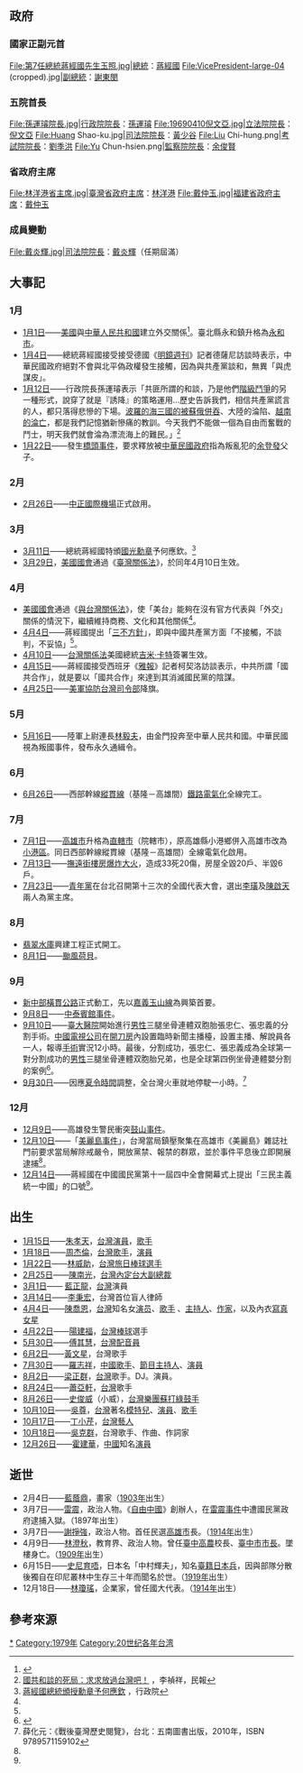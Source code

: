 {{TaiwanYearTOC|1979}}
{{C21YearInTopic|1979年}}

==政府==
===國家正副元首===
<gallery>
File:第7任總統蔣經國先生玉照.jpg|[[中華民國總統|總統]]：[[蔣經國|蔣經國]]
File:VicePresident-large-04 (cropped).jpg|[[中華民國副總統|副總統]]：[[謝東閔_(台灣)|謝東閔]]
</gallery>

===五院首長===
<gallery>
File:孫運璿院長.jpg|[[行政院院長|行政院院長]]：[[孫運璿|孫運璿]]
File:19690410倪文亞.jpg|[[立法院院長|立法院院長]]：[[倪文亞|倪文亞]]
File:Huang Shao-ku.jpg|[[司法院院長|司法院院長]]：[[黃少谷_(政治人物)|黃少谷]]
File:Liu Chi-hung.png|[[考試院院長|考試院院長]]：[[劉季洪|劉季洪]]
File:Yu Chun-hsien.png|[[監察院院長|監察院院長]]：[[余俊賢|余俊賢]]
</gallery>

===省政府主席===
<gallery>
File:林洋港省主席.jpg|[[臺灣省政府主席|臺灣省政府主席]]：[[林洋港|林洋港]]
File:戴仲玉.jpg|[[福建省政府主席|福建省政府主席]]：[[戴仲玉|戴仲玉]]
</gallery>
===成員變動===
<gallery>
File:戴炎輝.jpg|司法院院長：[[戴炎輝|戴炎輝]]（任期屆滿）
</gallery>

==大事記==
===1月===	
*[[1月1日|1月1日]]——[[美國|美國]]與[[中華人民共和國|中華人民共和國]]建立外交關係<ref name="SP">{{cite book |title=《宋美齡年譜》 |authors=朱寶琴、李寧編著 |publisher=東方出版社 |location=北京 |year=2019 }}</ref>{{rp|567}}。臺北縣永和鎮升格為[[永和市|永和市]]{{r|省志建置沿革|page=487}}。
*[[1月4日|1月4日]]——總統蔣經國接受接受德國《[[明鏡週刊|明鏡週刊]]》記者德薩尼訪談時表示，中華民國政府絕對不會與北平偽政權發生接觸，因為與共產黨談和，無異「與虎謀皮」。
*[[1月12日|1月12日]]——行政院長孫運璿表示「共匪所謂的和談，乃是他們[[階級鬥爭|階級鬥爭]]的另一種形式，說穿了就是『誘降』的策略運用…歷史告訴我們，相信共產黨謊言的人，都只落得悲慘的下場。[[蘇聯佔領波羅的海國家|波羅的海三國的被蘇俄併吞]]、大陸的淪陷、[[西貢淪陷|越南的淪亡]]，都是我們記憶猶新慘痛的教訓。今天我們不能做一個為自由而奮戰的鬥士，明天我們就會淪為漂流海上的難民。」<ref>[http://www.peoplenews.tw/news/59a33d92-7232-49f9-958c-9b8aecf2f55a 國共和談的死局：求求放過台灣吧！] {{Wayback|url=http://www.peoplenews.tw/news/59a33d92-7232-49f9-958c-9b8aecf2f55a |date=20160916021400 }}，李禎祥，民報</ref>
* [[1月22日|1月22日]]——發生[[橋頭事件|橋頭事件]]，要求釋放被[[中華民國政府|中華民國政府]]指為叛亂犯的[[余登發|余登發]]父子。

===2月===
* [[2月26日|2月26日]]——[[臺灣桃園國際機場|中正國際機場]]正式啟用。

===3月===
*[[3月11日|3月11日]]——總統蔣經國特頒[[國光勳章|國光勳章]]予何應欽。<ref>[http://history.ey.gov.tw/Item/PhotoDetail/0ef1b7c0-c6b9-4686-b10e-c8e0b71951de 蔣經國總統頒授勳章予何應欽] {{Wayback|url=http://history.ey.gov.tw/Item/PhotoDetail/0ef1b7c0-c6b9-4686-b10e-c8e0b71951de |date=20200726144251 }}，行政院</ref>
*[[3月29日|3月29日]]，[[美國國會|美國國會]]通過《[[臺灣關係法|臺灣關係法]]》，於同年4月10日生效。

===4月===
*[[美國國會|美國國會]]通過《[[與台灣關係法|與台灣關係法]]》，使「美台」能夠在沒有官方代表與「外交」關係的情況下，繼續維持商務、文化和其他關係<ref name="SP"/>{{rp|569-570}}。
*[[4月4日|4月4日]]——蔣經國提出「[[三不政策|三不方針]]」，即與中國共產黨方面「不接觸，不談判，不妥協」<ref name="SP"/>{{rp|569}}。
*[[4月10日|4月10日]]——[[台灣關係法|台灣關係法]]美國總統[[吉米·卡特|吉米·卡特]]簽署生效。
*[[4月15日|4月15日]]——蔣經國接受西班牙《[[雅報|雅報]]》記者柯契洛訪談表示，中共所謂「國共合作」，就是要以「國共合作」來達到其消滅國民黨的陰謀。
*[[4月25日|4月25日]]——[[美軍協防台灣司令部|美軍協防台灣司令部]]降旗。

===5月===
*[[5月16日|5月16日]]——陸軍上尉連長[[林毅夫|林毅夫]]，由金門投奔至中華人民共和國。中華民國視為叛國事件，發布永久通緝令。

===6月===
*[[6月26日|6月26日]]——西部幹線[[縱貫線_(鐵路)|縱貫線]]（基隆－高雄間）[[鐵路電氣化_(十大建設)|鐵路電氣化]]全線完工。

===7月===
*[[7月1日|7月1日]]——[[高雄市_(1979年-2010年)|高雄市]]升格為[[直轄市|直轄市]]（院轄市），原高雄縣小港鄉併入高雄市改為[[小港區|小港區]]{{r|施}}。同日西部幹線縱貫線（基隆－高雄間）全線電氣化啟用。
*[[7月13日|7月13日]]——[[撫遠街樓房爆炸大火|撫遠街樓房爆炸大火]]，造成33死20傷，房屋全毀20戶、半毀6戶。
*[[7月23日|7月23日]]——[[青年黨|青年黨]]在台北召開第十三次的全國代表大會，選出[[李璜|李璜]]及[[陳啟天|陳啟天]]兩人為黨主席。

===8月===
*[[翡翠水庫|翡翠水庫]]興建工程正式開工。
*[[8月1日|8月1日]]——[[颱風荷貝_(1979年)|颱風荷貝]]。

===9月===
*[[新中部橫貫公路|新中部橫貫公路]]正式動工，先以[[嘉義玉山線|嘉義玉山線]]為興築首要。
*[[9月8日|9月8日]]——[[中泰賓館事件|中泰賓館事件]]。
*[[9月10日|9月10日]]——[[臺大醫院|臺大醫院]]開始進行[[男性|男性]]三腿坐骨連體双胞胎張忠仁、張忠義的分割手術。[[中國電視公司|中國電視公司]]在[[開刀房|開刀房]]內設置臨時新聞主播檯，設置主播、解說員各一人，報導[[手術|手術]]實況12小時。最後，分割成功，張忠仁、張忠義成為全球第一對分割成功的[[男性|男性]]三腿坐骨連體双胞胎兄弟，也是全球第四例坐骨連體嬰分割的案例<ref>{{Cite web |url=http://news.ltn.com.tw/news/life/paper/828518 |title=自由時報，《陳維昭回憶︰電視轉播分割 成功激勵社會》，2014年11月9日 |accessdate=2018年10月8日 |archive-date=2019年6月23日 |archive-url=https://web.archive.org/web/20190623192550/https://news.ltn.com.tw/news/life/paper/828518 |dead-url=no }}</ref>。
*[[9月30日|9月30日]]——因應[[夏令時間|夏令時間]]調整，全台灣火車就地停駛一小時。{{rp|282}}<ref name="TH">薛化元：《戰後臺灣歷史閱覽》，台北：五南圖書出版，2010年，ISBN 9789571159102</ref>

===12月===
*[[12月9日|12月9日]]——高雄發生警民衝突[[鼓山事件|鼓山事件]]。
*[[12月10日|12月10日]]——「[[美麗島事件|美麗島事件]]」，台灣當局鎮壓聚集在高雄市《美麗島》雜誌社門前要求當局解除戒嚴令，開放黨禁、報禁的群眾，並於事件平息後立即開展逮捕<ref name="SP"/>{{rp|570}}。
*[[12月14日|12月14日]]——蔣經國在中國國民黨第十一屆四中全會開幕式上提出「三民主義統一中國」的口號<ref name="SP"/>{{rp|570}}。

==出生==
* [[1月15日|1月15日]]——[[朱孝天|朱孝天]]，[[台灣|台灣]][[演員|演員]]，[[歌手|歌手]]
* [[1月18日|1月18日]]——[[周杰倫|周杰倫]]，[[台灣|台灣]][[歌手|歌手]]，[[演員|演員]]
* [[1月22日|1月22日]]——[[林威助|林威助]]，[[台灣|台灣]][[旅日棒球選手|旅日棒球選手]]
* [[2月25日|2月25日]]——[[陳南光|陳南光]]，[[台灣|台灣]][[內定台大副總裁|內定台大副總裁]]
* [[3月1日|3月1日]]—— [[藍正龍|藍正龍]]，[[台灣|台灣]]演員
* [[3月14日|3月14日]]——[[李秉宏|李秉宏]]，台灣首位盲人律師
* [[4月4日|4月4日]]——[[陳喬恩|陳喬恩]]，[[台灣|台灣]]知名女[[演员|演员]]、[[歌手|歌手]] 、[[主持人|主持人]]、[[作家|作家]]，以及內衣[[寫真女星|寫真女星]]
* [[4月22日|4月22日]]——[[陽建福|陽建福]]，[[台灣|台灣]][[棒球|棒球]]選手
* [[5月30日|5月30日]]——[[傅其慧|傅其慧]]，[[台灣|台灣]][[配音員|配音員]]
* [[6月2日|6月2日]]——[[黃文星|黃文星]]，台灣歌手
* [[7月30日|7月30日]]——[[羅志祥|羅志祥]]，[[中國歌手|中國歌手]]、[[節目主持人|節目主持人]]、[[演員|演員]]
* [[8月2日|8月2日]]——[[梁正群|梁正群]]，[[台灣|台灣]]歌手。DJ。演員。
* [[8月24日|8月24日]]——[[蕭亞軒|蕭亞軒]]，[[台灣|台灣]]歌手
* [[8月26日|8月26日]]——[[史俊威|史俊威]]（小威），[[台灣|台灣]][[樂團|樂團]][[蘇打綠|蘇打綠]][[鼓手|鼓手]]
* [[10月10日|10月10日]]——[[吳尊|吳尊]]，[[台灣|台灣]]著名[[模特兒|模特兒]]、[[演員|演員]]、[[歌手|歌手]]
* [[10月17日|10月17日]]——[[丁小芹|丁小芹]]，[[台灣|台灣]][[藝人|藝人]]
* [[10月18日|10月18日]]——[[吳克群|吳克群]]，台灣歌手、作曲、作詞家
* [[12月26日|12月26日]]——[[霍建華|霍建華]]，[[中國|中國]]知名[[演員|演員]]

== 逝世 ==
* 2月4日——[[藍蔭鼎|藍蔭鼎]]，畫家（[[1903年臺灣|1903年]]出生）
* 3月7日——[[雷震_(中華民國)|雷震]]，政治人物。《[[自由中國_(雜誌)|自由中國]]》創辦人，在[[雷震事件|雷震事件]]中遭國民黨政府逮捕入獄。（1897年出生）
* 3月7日——[[謝掙強|謝掙強]]，政治人物。首任民選[[高雄市|高雄市]]長。（[[1914年臺灣|1914年]]出生）
* 4月9日——[[林澄秋|林澄秋]]，教育界、政治人物。曾任[[國立中興大學附屬臺中高級農業職業學校|臺中高農]]校長、[[臺中市_(省轄市)|臺中市]][[臺中市市長|市長]]。墜樓身亡。（[[1909年臺灣|1909年]]出生）
* 6月15日——[[史尼育唔|史尼育唔]]，日本名「中村輝夫」，知名[[臺籍日本兵|臺籍日本兵]]，因與部隊分散後獨自在印尼叢林中生存三十年而聞名於世。（[[1919年臺灣|1919年]]出生）
* 12月18日——[[林瓊瑤|林瓊瑤]]，企業家，曾任國大代表。（[[1914年臺灣|1914年]]出生）

== 參考來源 ==
{{reflist|refs=
<ref name="施">{{cite book|author=施雅軒 |title=《台灣的行政區劃變遷》  |publisher=遠足文化 |isbn=986-7630-12-2 |pages=頁141|date=2003年12月}}</ref>
<ref name="省志建置沿革">{{cite book|author=劉寧顏（總纂）、王世慶 |title=《[[重修臺灣省通志|重修臺灣省通志]]》卷七·政治志（建置沿革篇）|publisher=[[臺灣省文獻委員會|臺灣省文獻委員會]] |date=1991-06-30  }}</ref>

}}

{{每年台灣}}
[[Category:1979年台灣|*]]
[[Category:1979年|Category:1979年]]
[[Category:20世纪各年台湾|Category:20世纪各年台湾]]